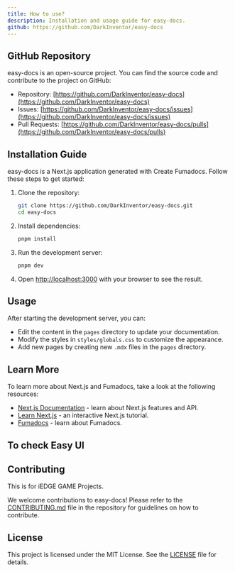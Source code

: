 ```yaml
---
title: How to use?
description: Installation and usage guide for easy-docs.
github: https://github.com/DarkInventor/easy-docs
---
```


## GitHub Repository

easy-docs is an open-source project. You can find the source code and contribute to the project on GitHub:

* Repository: [https://github.com/DarkInventor/easy-docs](https://github.com/DarkInventor/easy-docs)
* Issues: [https://github.com/DarkInventor/easy-docs/issues](https://github.com/DarkInventor/easy-docs/issues)
* Pull Requests: [https://github.com/DarkInventor/easy-docs/pulls](https://github.com/DarkInventor/easy-docs/pulls)

## Installation Guide

easy-docs is a Next.js application generated with Create Fumadocs. Follow these steps to get started:

1. Clone the repository:
   ```bash
   git clone https://github.com/DarkInventor/easy-docs.git
   cd easy-docs
   ```

2. Install dependencies:
   ```bash
   pnpm install
   ```

3. Run the development server:
   ```bash
   pnpm dev
   ```

4. Open [http://localhost:3000](http://localhost:3000) with your browser to see the result.

## Usage

After starting the development server, you can:

- Edit the content in the `pages` directory to update your documentation.
- Modify the styles in `styles/globals.css` to customize the appearance.
- Add new pages by creating new `.mdx` files in the `pages` directory.

## Learn More

To learn more about Next.js and Fumadocs, take a look at the following resources:

* [Next.js Documentation](https://nextjs.org/docs) - learn about Next.js features and API.
* [Learn Next.js](https://nextjs.org/learn) - an interactive Next.js tutorial.
* [Fumadocs](https://fumadocs.vercel.app) - learn about Fumadocs.

## To check Easy UI 

<Cards>
  <Card title="Checkout Easy UI - Collection of 50+ Web Templates" href="https://easyui.pro" />
</Cards>

## Contributing

This is for iEDGE GAME Projects.

We welcome contributions to easy-docs! Please refer to the [CONTRIBUTING.md](https://github.com/DarkInventor/easy-docs/blob/main/CONTRIBUTING.md) file in the repository for guidelines on how to contribute.

## License

This project is licensed under the MIT License. See the [LICENSE](https://github.com/DarkInventor/easy-docs/blob/main/LICENSE) file for details.